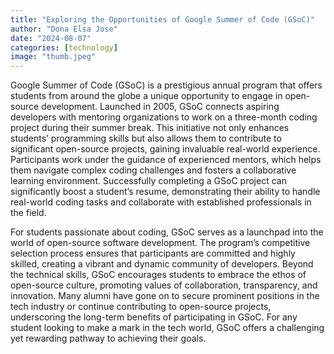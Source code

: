 ```yaml
---
title: "Exploring the Opportunities of Google Summer of Code (GSoC)"
author: "Dona Elsa Jose"
date: "2024-08-07"
categories: [technology]
image: "thumb.jpeg"
---
```


Google Summer of Code (GSoC) is a prestigious annual program that offers students from around the globe a unique opportunity to engage in open-source development. Launched in 2005, GSoC connects aspiring developers with mentoring organizations to work on a three-month coding project during their summer break. This initiative not only enhances students' programming skills but also allows them to contribute to significant open-source projects, gaining invaluable real-world experience. Participants work under the guidance of experienced mentors, which helps them navigate complex coding challenges and fosters a collaborative learning environment. Successfully completing a GSoC project can significantly boost a student's resume, demonstrating their ability to handle real-world coding tasks and collaborate with established professionals in the field.

For students passionate about coding, GSoC serves as a launchpad into the world of open-source software development. The program's competitive selection process ensures that participants are committed and highly skilled, creating a vibrant and dynamic community of developers. Beyond the technical skills, GSoC encourages students to embrace the ethos of open-source culture, promoting values of collaboration, transparency, and innovation. Many alumni have gone on to secure prominent positions in the tech industry or continue contributing to open-source projects, underscoring the long-term benefits of participating in GSoC. For any student looking to make a mark in the tech world, GSoC offers a challenging yet rewarding pathway to achieving their goals.